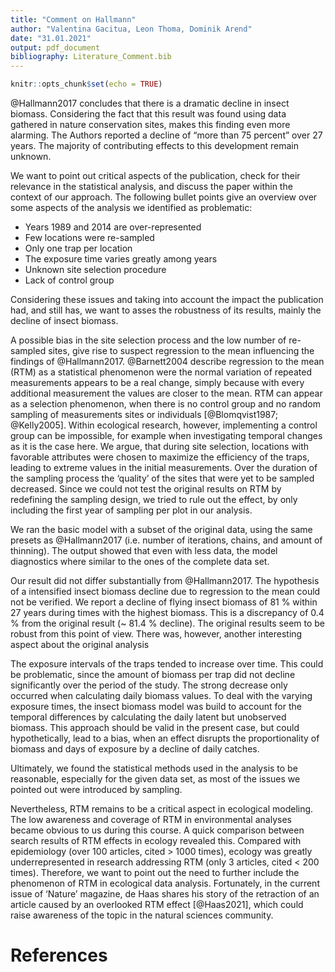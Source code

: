 ```yaml
---
title: "Comment on Hallmann"
author: "Valentina Gacitua, Leon Thoma, Dominik Arend"
date: "31.01.2021"
output: pdf_document
bibliography: Literature_Comment.bib
---
```


```r
knitr::opts_chunk$set(echo = TRUE)
```

@Hallmann2017 concludes that there is a dramatic decline in insect biomass. Considering the fact that this result was found using data gathered in nature conservation sites, makes this finding even more alarming. The Authors reported a decline of "more than 75 percent" over 27 years. The majority of contributing effects to this development remain unknown.

We want to point out critical aspects of the publication, check for their relevance in the statistical analysis, and discuss the paper within the context of our approach. The following bullet points give an overview over some aspects of the analysis we identified as problematic:

* Years 1989 and 2014 are over-represented
* Few locations were re-sampled
* Only one trap per location
* The exposure time varies greatly among years
* Unknown site selection procedure
* Lack of control group

Considering these issues and taking into account the impact the publication had, and still has,
we want to asses the robustness of its results, mainly the decline of insect biomass.
<!-- We aim to reanalyze this highly relevant paper. Its impact is, to this day, enormous, resulting in broad media coverage, and influence on political decision makers. Therefore,  -->

A possible bias in the site selection process and the low number of re-sampled sites, give rise to suspect regression to the mean influencing the findings of @Hallmann2017.
<!-- This means that of two successive measurements, the second one tends to be closer to the true underlying mean [@Kelly2005]. -->
@Barnett2004 describe regression to the mean (RTM) as a statistical phenomenon were the normal variation of repeated measurements appears to be a real change, simply because with every additional measurement the values are closer to the mean. RTM can appear as a selection phenomenon, when there is no control group and no random sampling of measurements sites or individuals [@Blomqvist1987; @Kelly2005]. Within ecological research, however, implementing a control group can be impossible, for example when investigating temporal changes as it is the case here. We argue, that during site selection, locations with favorable attributes were chosen to maximize the efficiency of the traps, leading to extreme values in the initial measurements. Over the duration of the sampling process the 'quality' of the sites
that were yet to be sampled decreased.
<!-- We argue, that more than one sampling procedure for every location could have assured measure of temporal change. -->
<!-- Both cases could be present in the publication of @Hallmann2017.  -->
Since we could not test the original results on RTM by redefining the sampling design, we tried to rule out the effect, by only including the first year of sampling per plot in our analysis. 

<!-- As pointed out, there is no other way to check for RTM via data analysis. @Blomqvist1987 states that RTM is often, like in this case, appearing as a selection phenomenon.
To introduce control groups is often advised to control RTM effects [@Kelly2005; @Barnett2004]. --->

<!-- Following the methods to calculate the decline on biomass,  -->
We ran the basic model with a subset of the original data, using the same presets as @Hallmann2017 (i.e. number of iterations, chains, and amount of thinning). The output showed that even with less data, the model diagnostics where similar to the ones of the complete data set.

Our result did not differ substantially from @Hallmann2017. The hypothesis of a intensified insect biomass decline due to regression to the mean could not be verified. We report a decline of flying insect biomass of 81 % within 27 years during times with the highest biomass. This is a discrepancy of 0.4 % from the original result (~ 81.4 % decline).
<!-- A RTM effect is therefore not found. -->
The original results seem to be robust from this point of view. There was, however, another interesting aspect about the original analysis


The exposure intervals of the traps tended to increase over time. This could be problematic, since the amount of biomass per trap did not decline significantly over the period of the study. The strong decrease only occurred when calculating daily biomass values. To deal with the varying exposure times, the insect biomass model was build to account for the temporal differences by calculating the daily latent but unobserved biomass. This approach should be valid in the present case, but could hypothetically, lead to a bias, when an effect disrupts the proportionality of biomass and days of exposure by a decline of daily catches.

<!-- Hence, our analysis provides no solution for the few re-sampled locations and the unknown plot selection procedure. As the data collection was not carried out by the authors of the paper, it remains uncertain if there has been fewer entomological interesting sites left over after years of data collection. This would introduce a decline in insect biomass, caused by plot selection. -->


<!-- Different trap exposure times were treated for. By modeling the biomass of the catches as the sum of expected latent biomass, the authors eliminated this problem.  -->

<!-- What makes the interpretation of the paper discursive, is that the figures illustrating the decline in insect biomass are derived from the final model. Therefore a reproduction of the graphs was not straightforward possible. Nevertheless we were able to produce comparative figures to asses the differences of our and the original analysis. -->

Ultimately, we found the statistical methods used in the analysis to be reasonable, especially for the given data set, as most of the issues we pointed out were introduced by sampling. 

<!-- Although the sampling was carried out by trained amateurs and experts, it was not designed by statisticians, let alone the Team around Hallmann. -->

<!-- The paper, therefore, remains to be of great relevance and adequate statistical analysis.  -->
Nevertheless, RTM remains to be a critical aspect in ecological modeling. The low awareness and coverage of RTM in environmental analyses became obvious to us during this course. A quick comparison between search results of RTM effects in ecology revealed this. Compared with epidemiology (over 100 articles, cited > 1000 times), ecology was greatly underrepresented in research addressing RTM (only 3 articles, cited < 200 times). Therefore, we want to point out the need to further include the phenomenon of RTM in ecological data analysis. Fortunately, in the current issue of 'Nature' magazine, de Haas shares his story of the retraction of an article caused by an overlooked RTM effect [@Haas2021], which could raise awareness of the topic in the natural sciences community. 

# References
